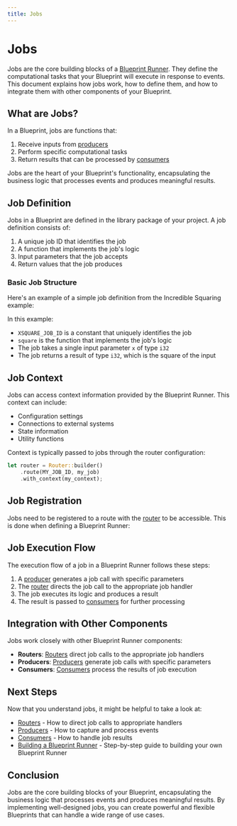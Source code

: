 ```yaml
---
title: Jobs
---
```



# Jobs

Jobs are the core building blocks of a [Blueprint Runner](/developers/blueprint-runner/introduction). They define the computational tasks that your Blueprint will execute in response to events. This document explains how jobs work, how to define them, and how to integrate them with other components of your Blueprint.

## What are Jobs?

In a Blueprint, jobs are functions that:

1. Receive inputs from [producers](/developers/blueprint-runner/producers)
2. Perform specific computational tasks
3. Return results that can be processed by [consumers](/developers/blueprint-runner/consumers)

Jobs are the heart of your Blueprint's functionality, encapsulating the business logic that processes events and produces meaningful results.

## Job Definition

Jobs in a Blueprint are defined in the library package of your project. A job definition consists of:

1. A unique job ID that identifies the job
2. A function that implements the job's logic
3. Input parameters that the job accepts
4. Return values that the job produces

### Basic Job Structure

Here's an example of a simple job definition from the Incredible Squaring example:

<GithubFileReaderDisplay
  url="https://github.com/tangle-network/blueprint/blob/a9860d2e3a161af63a75d6d800f662d303e92e5b/examples/incredible-squaring/incredible-squaring-lib/src/lib.rs"
  fromLine={7}
  toLine={21}
  title="Job Definition from Incredible Squaring Example"
/>

In this example:

- `XSQUARE_JOB_ID` is a constant that uniquely identifies the job
- `square` is the function that implements the job's logic
- The job takes a single input parameter `x` of type `i32`
- The job returns a result of type `i32`, which is the square of the input

## Job Context

Jobs can access context information provided by the Blueprint Runner. This context can include:

- Configuration settings
- Connections to external systems
- State information
- Utility functions

Context is typically passed to jobs through the router configuration:

```rust
let router = Router::builder()
    .route(MY_JOB_ID, my_job)
    .with_context(my_context);
```

## Job Registration

Jobs need to be registered to a route with the [router](/developers/blueprint-runner/routers) to be accessible. This is done when defining a Blueprint Runner:

<GithubFileReaderDisplay
  url="https://github.com/tangle-network/blueprint/blob/a9860d2e3a161af63a75d6d800f662d303e92e5b/examples/incredible-squaring/incredible-squaring-bin/src/main.rs"
  fromLine={33}
  toLine={48}
  title="Job Registration in Router Configuration"
/>

## Job Execution Flow

The execution flow of a job in a Blueprint Runner follows these steps:

1. A [producer](/developers/blueprint-runner/producers) generates a job call with specific parameters
2. The [router](/developers/blueprint-runner/routers) directs the job call to the appropriate job handler
3. The job executes its logic and produces a result
4. The result is passed to [consumers](/developers/blueprint-runner/consumers) for further processing

## Integration with Other Components

Jobs work closely with other Blueprint Runner components:

- **Routers**: [Routers](/developers/blueprint-runner/routers) direct job calls to the appropriate job handlers
- **Producers**: [Producers](/developers/blueprint-runner/producers) generate job calls with specific parameters
- **Consumers**: [Consumers](/developers/blueprint-runner/consumers) process the results of job execution

## Next Steps

Now that you understand jobs, it might be helpful to take a look at:

- [Routers](/developers/blueprint-runner/routers) - How to direct job calls to appropriate handlers
- [Producers](/developers/blueprint-runner/producers) - How to capture and process events
- [Consumers](/developers/blueprint-runner/consumers) - How to handle job results
- [Building a Blueprint Runner](/developers/blueprint-runner/building) - Step-by-step guide to building your own Blueprint Runner

## Conclusion

Jobs are the core building blocks of your Blueprint, encapsulating the business logic that processes events and produces meaningful results. By implementing well-designed jobs, you can create powerful and flexible Blueprints that can handle a wide range of use cases.
